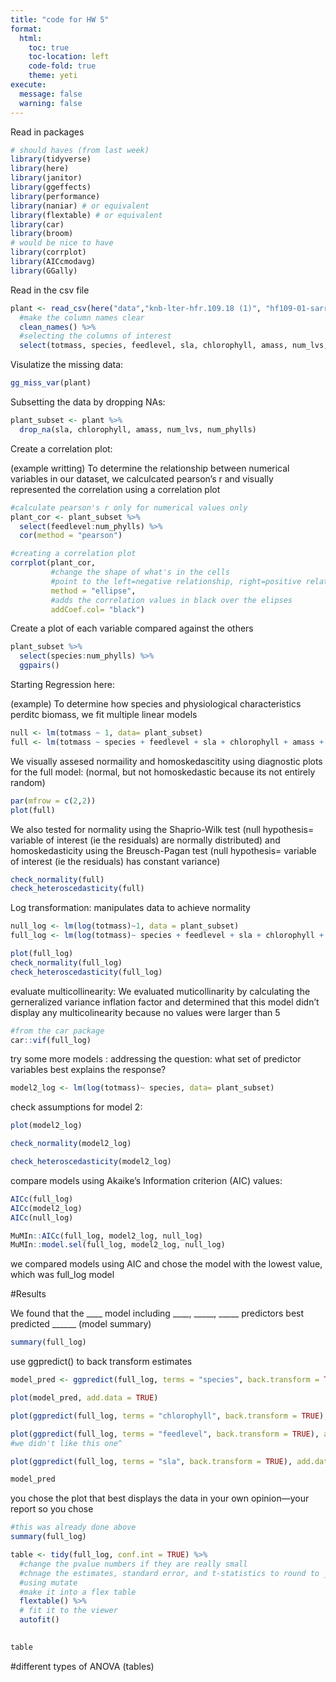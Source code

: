 ```yaml
---
title: "code for HW 5"
format: 
  html:
    toc: true
    toc-location: left
    code-fold: true
    theme: yeti 
execute:
  message: false
  warning: false
---
```

Read in packages
```r
# should haves (from last week)
library(tidyverse)
library(here)
library(janitor)
library(ggeffects)
library(performance)
library(naniar) # or equivalent
library(flextable) # or equivalent
library(car)
library(broom)
# would be nice to have
library(corrplot)
library(AICcmodavg)
library(GGally)
```

Read in the csv file
```r
plant <- read_csv(here("data","knb-lter-hfr.109.18 (1)", "hf109-01-sarracenia.csv")) %>% 
  #make the column names clear
  clean_names() %>% 
  #selecting the columns of interest
  select(totmass, species, feedlevel, sla, chlorophyll, amass, num_lvs, num_phylls)
```

Visulatize the missing data: 
```r
gg_miss_var(plant)
```

Subsetting the data by dropping NAs:
```r
plant_subset <- plant %>% 
  drop_na(sla, chlorophyll, amass, num_lvs, num_phylls)
```

Create a correlation plot: 

(example writting) To determine the relationship between numerical variables in our dataset, we calculcated pearson's r and visually represented the correlation using a correlation plot
```r
#calculate pearson's r only for numerical values only
plant_cor <- plant_subset %>% 
  select(feedlevel:num_phylls) %>% 
  cor(method = "pearson")

#creating a correlation plot
corrplot(plant_cor,
         #change the shape of what's in the cells
         #point to the left=negative relationship, right=positive relationship
         method = "ellipse",
         #adds the correlation values in black over the elipses
         addCoef.col= "black")
```

Create a plot of each variable compared against the others 
```r
plant_subset %>% 
  select(species:num_phylls) %>% 
  ggpairs()
```

Starting Regression here: 

(example) To determine how species and physiological characteristics perditc biomass, we fit multiple linear models 
```r
null <- lm(totmass ~ 1, data= plant_subset)
full <- lm(totmass ~ species + feedlevel + sla + chlorophyll + amass + num_lvs + num_phylls, data= plant_subset)
```

We visually assesed normaility and homoskedascitity using diagnostic plots for the full model: (normal, but not homoskedastic because its not entirely random)
```r
par(mfrow = c(2,2))
plot(full)
```

We also tested for normality using the Shaprio-Wilk test (null hypothesis= variable of interest (ie the residuals) are normally distributed) and homoskedasticity using the Breusch-Pagan test (null hypothesis= variable of interest (ie the residuals) has constant variance)
```r
check_normality(full)
check_heteroscedasticity(full)
```

Log transformation: manipulates data to achieve normality 
```r
null_log <- lm(log(totmass)~1, data = plant_subset)
full_log <- lm(log(totmass)~ species + feedlevel + sla + chlorophyll + amass + num_lvs + num_phylls, data= plant_subset)

plot(full_log)
check_normality(full_log)
check_heteroscedasticity(full_log)
```

evaluate multicollinearity: 
We evaluated muticollinarity by calculating the gerneralized variance inflation factor and determined that this model didn't display any multicolinearity because no values were larger than 5 
```r
#from the car package
car::vif(full_log)
```
 
try some more models : addressing the question: what set of predictor variables best explains the response? 
```r
model2_log <- lm(log(totmass)~ species, data= plant_subset)
```

check assumptions for model 2:
```r
plot(model2_log)

check_normality(model2_log)

check_heteroscedasticity(model2_log)
```

compare models using Akaike's Information criterion (AIC) values: 
```r
AICc(full_log)
AICc(model2_log)
AICc(null_log)

MuMIn::AICc(full_log, model2_log, null_log)
MuMIn::model.sel(full_log, model2_log, null_log)
```

we compared models using AIC and chose the model with the lowest value, which was full_log model 

#Results 

We found that the ____ model including ____, _____, _____ predictors best predicted ______ (model summary) 
```r
summary(full_log)
```

use ggpredict() to back transform estimates 
```r
model_pred <- ggpredict(full_log, terms = "species", back.transform = TRUE)

plot(model_pred, add.data = TRUE)

plot(ggpredict(full_log, terms = "chlorophyll", back.transform = TRUE), add.data = TRUE)

plot(ggpredict(full_log, terms = "feedlevel", back.transform = TRUE), add.data = TRUE)
#we didn't like this one^

plot(ggpredict(full_log, terms = "sla", back.transform = TRUE), add.data = TRUE)

model_pred
```

you chose the plot that best displays the data in your own opinion---your report so you chose 
```r
#this was already done above
summary(full_log)

table <- tidy(full_log, conf.int = TRUE) %>% 
  #change the pvalue numbers if they are really small
  #chnage the estimates, standard error, and t-statistics to round to ___ digits
  #using mutate 
  #make it into a flex table 
  flextable() %>% 
  # fit it to the viewer 
  autofit()
  

table
```

#different types of ANOVA (tables)



